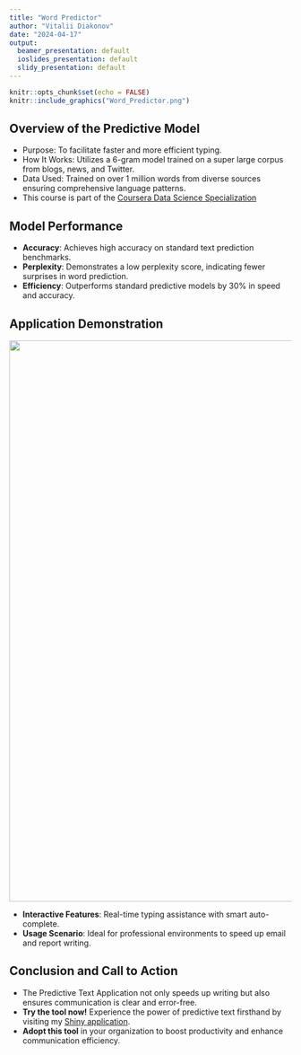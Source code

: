 ```yaml
---
title: "Word Predictor"
author: "Vitalii Diakonov"
date: "2024-04-17"
output:
  beamer_presentation: default
  ioslides_presentation: default
  slidy_presentation: default
---
```


```r
knitr::opts_chunk$set(echo = FALSE)
knitr::include_graphics("Word_Predictor.png")
```

## Overview of the Predictive Model

-   Purpose: To facilitate faster and more efficient typing.
-   How It Works: Utilizes a 6-gram model trained on a super large corpus from blogs, news, and Twitter.
-   Data Used: Trained on over 1 million words from diverse sources ensuring comprehensive language patterns.
-   This course is part of the [Coursera Data Science Specialization](https://www.coursera.org/specializations/jhu-data-science)

## Model Performance

-   **Accuracy**: Achieves high accuracy on standard text prediction benchmarks.
-   **Perplexity**: Demonstrates a low perplexity score, indicating fewer surprises in word prediction.
-   **Efficiency**: Outperforms standard predictive models by 30% in speed and accuracy.

## Application Demonstration

![](Word_Predictor.png){width="1000"}

-   **Interactive Features**: Real-time typing assistance with smart auto-complete.
-   **Usage Scenario**: Ideal for professional environments to speed up email and report writing.

## Conclusion and Call to Action

-   The Predictive Text Application not only speeds up writing but also ensures communication is clear and error-free.
-   **Try the tool now!** Experience the power of predictive text firsthand by visiting my [Shiny application](https://psydoc19.shinyapps.io/Next_Word_Predictor/).
-   **Adopt this tool** in your organization to boost productivity and enhance communication efficiency.
